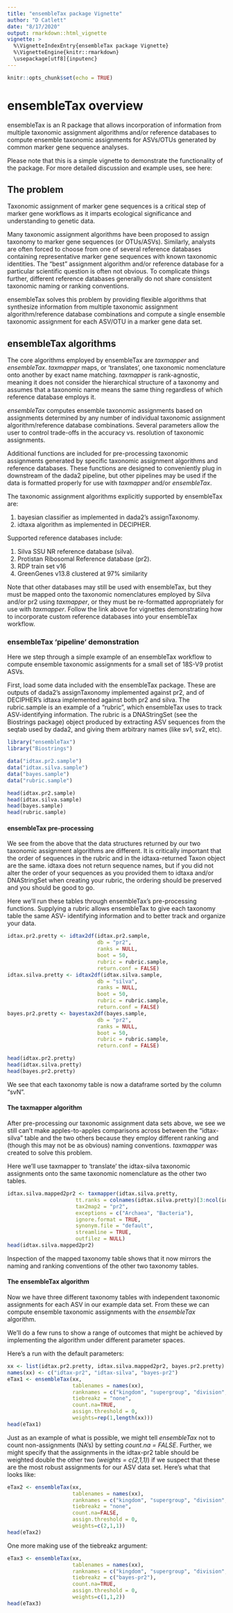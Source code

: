 ```yaml
---
title: "ensembleTax package Vignette"
author: "D Catlett"
date: "8/17/2020"
output: rmarkdown::html_vignette
vignette: >
  %\VignetteIndexEntry{ensembleTax package Vignette}
  %\VignetteEngine{knitr::rmarkdown}
  \usepackage[utf8]{inputenc}
---
```


```r
knitr::opts_chunk$set(echo = TRUE)
```

# ensembleTax overview
ensembleTax is an R package that allows incorporation of information from 
multiple taxonomic assignment algorithms and/or reference databases to compute 
ensemble taxonomic assignments for ASVs/OTUs generated by common marker gene 
sequence analyses. 

Please note that this is a simple vignette to demonstrate the functionality of 
the package. For more detailed discussion and example uses, see here:

## The problem
Taxonomic assignment of marker gene sequences is a critical step of marker gene
workflows as it imparts ecological significance and understanding to genetic 
data.

Many taxonomic assignment algorithms have been proposed to assign taxonomy to 
marker gene sequences (or OTUs/ASVs). Similarly, analysts are often forced to 
choose from one of several reference databases containing representative 
marker gene sequences with known taxonomic identities. The "best" assignment 
algorithm and/or reference database for a particular scientific question is 
often not obvious. To complicate things further, different reference databases 
generally do not share consistent taxonomic naming or ranking conventions. 

ensembleTax solves this problem by providing flexible algorithms that synthesize
information from multiple taxonomic assignment algorithm/reference database 
combinations and compute a single ensemble taxonomic assignment for each ASV/OTU
in a marker gene data set. 

## ensembleTax algorithms
The core algorithms employed by ensembleTax are *taxmapper* and *ensembleTax*.
*taxmapper* maps, or 'translates', one taxonomic nomenclature onto another by 
exact name matching. *taxmapper* is rank-agnostic, meaning it does not consider
the hierarchical structure of a taxonomy and assumes that a taxonomic name means
the same thing regardless of which reference database employs it. 

*ensembleTax* computes ensemble taxonomic assignments based on assignments 
determined by any number of individual taxonomic assignment algorithm/reference
database combinations. Several parameters allow the user to control trade-offs
in the accuracy vs. resolution of taxonomic assignments.

Additional functions are included for pre-processing taxonomic assignments 
generated by specific taxonomic assignment algorithms and reference databases. 
These functions are designed to conveniently plug in downstream of the dada2 
pipeline, but other pipelines may be used if the data is formatted properly for 
use with *taxmapper* and/or *ensembleTax*.

The taxonomic assignment algorithms explicitly supported by ensembleTax are:

1. bayesian classifier as implemented in dada2's assignTaxonomy.
2. idtaxa algorithm as implemented in DECIPHER. 

Supported reference databases include:

1. Silva SSU NR reference database (silva).
2. Protistan Ribosomal Reference database (pr2).
3. RDP train set v16
4. GreenGenes v13.8 clustered at 97% similarity

Note that other databases may still be used with ensembleTax, but they must be 
mapped onto the taxonomic nomenclatures employed by Silva and/or pr2 using 
*taxmapper*, or they must be re-formatted appropriately for use with 
*taxmapper*. Follow the link above for vignettes demonstrating how to 
incorporate custom reference databases into your ensembleTax workflow.

### ensembleTax 'pipeline' demonstration

Here we step through a simple example of an ensembleTax workflow to compute 
ensemble taxonomic assignments for a small set of 18S-V9 protist ASVs.

First, load some data included with the ensembleTax package. These are outputs
of dada2's assignTaxonomy implemented against pr2, and of DECIPHER's idtaxa 
implemented against both pr2 and silva. The rubric.sample is an example of a 
"rubric", which ensembleTax uses to track ASV-identifying information. 
The rubric is a DNAStringSet (see the Biostrings package) object produced by 
extracting ASV sequences from the seqtab used by dada2, and giving them 
arbitrary names (like sv1, sv2, etc). 

```r
library("ensembleTax")
library("Biostrings")

data("idtax.pr2.sample")
data("idtax.silva.sample")
data("bayes.sample")
data("rubric.sample")

head(idtax.pr2.sample)
head(idtax.silva.sample)
head(bayes.sample)
head(rubric.sample)
```

#### ensembleTax pre-processing

We see from the above that the data structures returned by our two taxonomic 
assignment algorithms are different. It is critically important that the order 
of sequences in the rubric and in the idtaxa-returned Taxon object are the same.
idtaxa does not return sequence names, but if you did not alter the order of 
your sequences as you provided them to idtaxa and/or DNAStringSet when creating 
your rubric, the ordering should be preserved and you should be good to go. 

Here we'll run these tables through ensembleTax's pre-processing functions. 
Supplying a rubric allows ensembleTax to give each taxonomy table the same ASV-
identifying information and to better track and organize your data.

```r
   
idtax.pr2.pretty <- idtax2df(idtax.pr2.sample, 
                             db = "pr2", 
                             ranks = NULL,
                             boot = 50,
                             rubric = rubric.sample,
                             return.conf = FALSE)
idtax.silva.pretty <- idtax2df(idtax.silva.sample, 
                             db = "silva", 
                             ranks = NULL,
                             boot = 50,
                             rubric = rubric.sample,
                             return.conf = FALSE)
bayes.pr2.pretty <- bayestax2df(bayes.sample, 
                             db = "pr2", 
                             ranks = NULL,
                             boot = 50,
                             rubric = rubric.sample,
                             return.conf = FALSE)

head(idtax.pr2.pretty)
head(idtax.silva.pretty)
head(bayes.pr2.pretty)

```

We see that each taxonomy table is now a dataframe sorted by the column "svN". 

#### The taxmapper algorithm

After pre-processing our taxonomic assignment data sets above, we see we still
can't make apples-to-apples comparisons across between the "idtax-silva" table 
and the two others because they employ different ranking and (though this may 
not be as obvious) naming conventions. *taxmapper* was created to solve this 
problem. 

Here we'll use taxmapper to 'translate' the idtax-silva taxonomic assignments 
onto the same taxonomic nomenclature as the other two tables.

```r

idtax.silva.mapped2pr2 <- taxmapper(idtax.silva.pretty,
                      tt.ranks = colnames(idtax.silva.pretty)[3:ncol(idtax.silva.pretty)],
                      tax2map2 = "pr2",
                      exceptions = c("Archaea", "Bacteria"),
                      ignore.format = TRUE,
                      synonym.file = "default",
                      streamline = TRUE,
                      outfilez = NULL)
head(idtax.silva.mapped2pr2)

```

Inspection of the mapped taxonomy table shows that it now mirrors the naming and
ranking conventions of the other two taxonomy tables.

#### The ensembleTax algorithm

Now we have three different taxonomy tables with independent taxonomic 
assignments for each ASV in our example data set. From these we can compute 
ensemble taxonomic assignments with the *ensembleTax* algorithm.

We'll do a few runs to show a range of outcomes that might be achieved by 
implementing the algorithm under different parameter spaces.

Here's a run with the default parameters:

```r

xx <- list(idtax.pr2.pretty, idtax.silva.mapped2pr2, bayes.pr2.pretty)
names(xx) <- c("idtax-pr2", "idtax-silva", "bayes-pr2")
eTax1 <- ensembleTax(xx, 
                     tablenames = names(xx), 
                     ranknames = c("kingdom", "supergroup", "division","class","order","family","genus","species"),
                     tiebreakz = "none", 
                     count.na=TRUE, 
                     assign.threshold = 0, 
                     weights=rep(1,length(xx)))
head(eTax1)

```

Just as an example of what is possible, we might tell *ensembleTax* not to count 
non-assignments (NA's) by setting *count.na = FALSE*. Further, we might specify 
that the assignments in the idtax-pr2 table should be weighted double the other 
two (*weights = c(2,1,1)*) if we suspect that these are the most robust 
assignments for our ASV data set. Here's what that looks like:

```r
eTax2 <- ensembleTax(xx, 
                     tablenames = names(xx), 
                     ranknames = c("kingdom", "supergroup", "division","class","order","family","genus","species"),
                     tiebreakz = "none", 
                     count.na=FALSE, 
                     assign.threshold = 0, 
                     weights=c(2,1,1))
head(eTax2)
```

One more making use of the tiebreakz argument: 

```r
eTax3 <- ensembleTax(xx, 
                     tablenames = names(xx), 
                     ranknames = c("kingdom", "supergroup", "division","class","order","family","genus","species"),
                     tiebreakz = c("bayes-pr2"), 
                     count.na=TRUE, 
                     assign.threshold = 0, 
                     weights=c(1,1,2))
head(eTax3)
```
